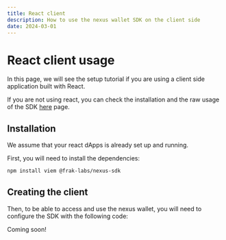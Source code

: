 ```yaml
---
title: React client
description: How to use the nexus wallet SDK on the client side
date: 2024-03-01
---
```


# React client usage

In this page, we will see the setup tutorial if you are using a client side application built with React.

If you are not using react, you can check the installation and the raw usage of the SDK [here](/wallet-sdk/how-to/client-core) page.

## Installation

We assume that your react dApps is already set up and running.

First, you will need to install the dependencies:

```bash
npm install viem @frak-labs/nexus-sdk
```

## Creating the client

Then, to be able to access and use the nexus wallet, you will need to configure the SDK with the following code:

Coming soon!